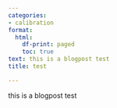 ```yaml
---
categories:
- calibration
format:
  html:
    df-print: paged
    toc: true
text: this is a blogpost test
title: test

---
```

this is a blogpost test
